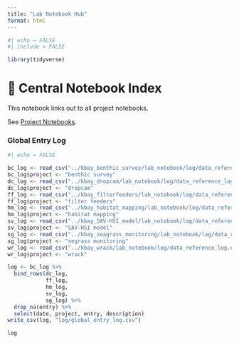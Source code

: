 ```yaml
---
title: "Lab Notebook Hub"
format: html
---
```


```r
#| echo = FALSE
#| include = FALSE

library(tidyverse)
```

# 🧪 Central Notebook Index

This notebook links out to all project notebooks.

See [Project Notebooks](references/project_links.md).

### Global Entry Log

```r
#| echo = FALSE

bc_log <- read_csv("../kbay_benthic_survey/lab_notebook/log/data_reference_log.csv")
bc_log$project <- "benthic survey"
dc_log <- read_csv("../kbay_dropcam/lab_notebook/log/data_reference_log.csv")
dc_log$project <- "dropcam"
ff_log <- read_csv("../kbay_filterfeeders/lab_notebook/log/data_reference_log.csv")
ff_log$project <- "filter feeders"
hm_log <- read_csv("../kbay_habitat_mapping/lab_notebook/log/data_reference_log.csv")
hm_log$project <- "habitat mapping"
sv_log <- read_csv("../kbay_SAV-HSI_model/lab_notebook/log/data_reference_log.csv")
sv_log$project <- "SAV-HSI model"
sg_log <- read_csv("../kbay_seagrass_monitoring/lab_notebook/log/data_reference_log.csv")
sg_log$project <- "segrass monitoring"
wr_log <- read_csv("../kbay_wrack/lab_notebook/log/data_reference_log.csv")
wr_log$project <- "wrack"

log <- bc_log %>%
  bind_rows(dc_log,
            ff_log,
            hm_log,
            sv_log,
            sg_log) %>%
  drop_na(entry) %>%
  select(date, project, entry, description)
write_csv(log, "log/global_entry_log.csv")

log
```
